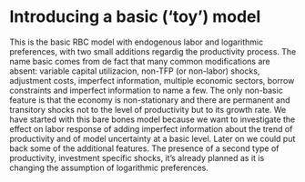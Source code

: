 Introducing a basic ('toy') model
========================================================

This is the basic RBC model with endogenous labor and logarithmic preferences, with two small additions regardig the productivity process. The name basic comes from de fact that many common modifications are absent: variable capital utilizacion, non-TFP (or non-labor) shocks, adjustment costs, imperfect information, multiple economic sectors, borrow constraints and imperfect information to name a few. The only non-basic feature is that the economy is non-stationary and there are permanent and transitory shocks not to the level of productivity but to its growth rate. We have started with this bare bones model because we want to investigate the effect on labor response  of adding imperfect information about the trend of productivity and of model uncertainty at a basic level. Later on we could put back some of the additional features. The presence of a second type of productivity, investment specific shocks, it's already planned as it is changing the assumption of logarithmic preferences.

